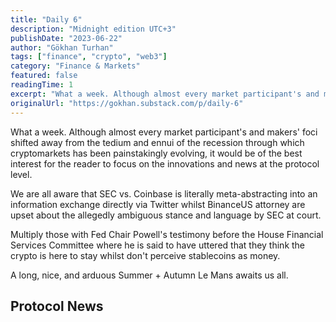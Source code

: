 ```yaml
---
title: "Daily 6"
description: "Midnight edition UTC+3"
publishDate: "2023-06-22"
author: "Gökhan Turhan"
tags: ["finance", "crypto", "web3"]
category: "Finance & Markets"
featured: false
readingTime: 1
excerpt: "What a week. Although almost every market participant's and makers' foci shifted away from the tedium and ennui of the recession through which cryptomarkets has been painstakingly evolving, it would..."
originalUrl: "https://gokhan.substack.com/p/daily-6"
---
```


What a week. Although almost every market participant's and makers' foci shifted away from the tedium and ennui of the recession through which cryptomarkets has been painstakingly evolving, it would be of the best interest for the reader to focus on the innovations and news at the protocol level.

We are all aware that SEC vs. Coinbase is literally meta-abstracting into an information exchange directly via Twitter whilst BinanceUS attorney are upset about the allegedly ambiguous stance and language by SEC at court.

Multiply those with Fed Chair Powell's testimony before the House Financial Services Committee where he is said to have uttered that they think the crypto is here to stay whilst don't perceive stablecoins as money.

A long, nice, and arduous Summer + Autumn Le Mans awaits us all.

## Protocol News